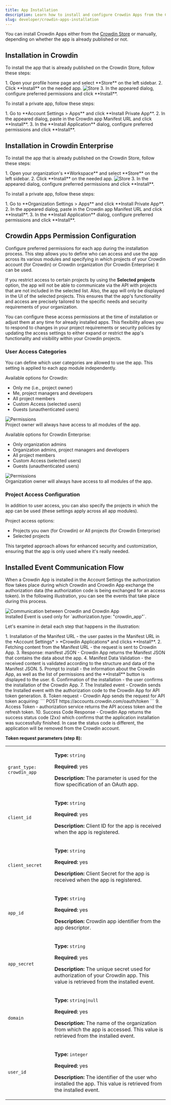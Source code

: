 ```yaml
---
title: App Installation
description: Learn how to install and configure Crowdin Apps from the Crowdin Store or manually
slug: developer/crowdin-apps-installation
---
```



You can install Crowdin Apps either from the [Crowdin Store](https://store.crowdin.com) or manually, depending on whether the app is already published or not.

## Installation in Crowdin

To install the app that is already published on the Crowdin Store, follow these steps:

<Steps>
  1. Open your profile home page and select **Store** on the left sidebar.
  2. Click <Icon name="mdi:download" class="inline-icon" />**Install** on the needed app. <Image src={storeInstall} alt="Store" />
  3. In the appeared dialog, configure preferred permissions and click **Install**.
</Steps>

To install a private app, follow these steps:

<Steps>
  1. Go to **Account Settings > Apps** and click **Install Private App**.
  2. In the appeared dialog, paste in the Crowdin app Manifest URL and click **Install**.
  3. In the **Install Application** dialog, configure preferred permissions and click **Install**.
</Steps>

## Installation in Crowdin Enterprise

To install the app that is already published on the Crowdin Store, follow these steps:

<Steps>
  1. Open your organization's **Workspace** and select **Store** on the left sidebar.
  2. Click <Icon name="mdi:download" class="inline-icon" />**Install** on the needed app. <Image src={storeInstallEnterprise} alt="Store" />
  3. In the appeared dialog, configure preferred permissions and click **Install**.
</Steps>

To install a private app, follow these steps:

<Steps>
  1. Go to **Organization Settings > Apps** and click **Install Private App**.
  2. In the appeared dialog, paste in the Crowdin app Manifest URL and click **Install**.
  3. In the **Install Application** dialog, configure preferred permissions and click **Install**.
</Steps>

## Crowdin Apps Permission Configuration

Configure preferred permissions for each app during the installation process. This step allows you to define who can access and use the app across its various modules and specifying in which projects of your Crowdin account (for Crowdin) or Crowdin organization (for Crowdin Enterprise) it can be used.

If you restrict access to certain projects by using the **Selected projects** option, the app will not be able to communicate via the API with projects that are not included in the selected list. Also, the app will only be displayed in the UI of the selected projects. This ensures that the app's functionality and access are precisely tailored to the specific needs and security requirements of your organization.

You can configure these access permissions at the time of installation or adjust them at any time for already installed apps. This flexibility allows you to respond to changes in your project requirements or security policies by updating the access settings to either expand or restrict the app's functionality and visibility within your Crowdin projects.

### User Access Categories

You can define which user categories are allowed to use the app. This setting is applied to each app module independently.

Available options for Crowdin:

* Only me (i.e., project owner)
* Me, project managers and developers
* All project members
* Custom Access (selected users)
* Guests (unauthenticated users)

<Image src={installPermissions} alt="Permissions" class="width-md m-auto crowdin-modal" />

<Aside>
  Project owner will always have access to all modules of the app.
</Aside>

Available options for Crowdin Enterprise:

* Only organization admins
* Organization admins, project managers and developers
* All project members
* Custom Access (selected users)
* Guests (unauthenticated users)

<Image src={installPermissionsEnterprise} alt="Permissions" class="width-md m-auto" />

<Aside>
  Organization owner will always have access to all modules of the app.
</Aside>

### Project Access Configuration

In addition to user access, you can also specify the projects in which the app can be used (these settings apply across all app modules).

Project access options:

* Projects you own (for Crowdin) or All projects (for Crowdin Enterprise)
* Selected projects

This targeted approach allows for enhanced security and customization, ensuring that the app is only used where it's really needed.

## Installed Event Communication Flow

When a Crowdin App is installed in the Account Settings the authorization flow takes place during which Crowdin and Crowdin App exchange the authorization data (the authorization code is being exchanged for an access token). In the following illustration, you can see the events that take place during this process.

<Image src={communicationFlow} alt="Communication between Crowdin and Crowdin App" />

<Aside>
  Installed Event is used only for `authorization.type: "crowdin_app"`.
</Aside>

Let's examine in detail each step that happens in the illustration:

<Steps>
  1. Installation of the Manifest URL - the user pastes in the Manifest URL in the *Account Settings* > *Crowdin Applications* and clicks **Install**.
  2. Fetching content from the Manifest URL - the request is sent to Crowdin App.
  3. Response: manifest JSON - Crowdin App returns the Manifest JSON that contains the data about the app.
  4. Manifest Data Validation - the received content is validated according to the structure and data of the Manifest JSON.
  5. Prompt to install - the information about the Crowdin App, as well as the list of permissions and the **Install** button is displayed to the user.
  6. Confirmation of the installation - the user confirms the installation of the Crowdin App.
  7. The Installed event - Crowdin sends the Installed event with the authorization code to the Crowdin App for API token generation.
  8. Token request - Crowdin App sends the request for API token acquiring:
      ```
      POST https://accounts.crowdin.com/oauth/token
      ```
  9. Access Token - authorization service returns the API access token and the refresh token.
  10. Success Code Response - Crowdin App returns the success status code (2xx) which confirms that the application installation was successfully finished. In case the status code is different, the application will be removed from the Crowdin account.
</Steps>

**Token request parameters (step 8):**

<table>
  <tbody>
  <tr>
    <td><code>grant_type: crowdin_app</code></td>
    <td>
      <p><strong>Type:</strong> <code>string</code></p>
      <p><strong>Required:</strong> yes</p>
      <p><strong>Description:</strong> The parameter is used for the flow specification of an OAuth app.</p>
    </td>
  </tr>
  <tr>
    <td><code>client_id</code></td>
    <td>
      <p><strong>Type:</strong> <code>string</code></p>
      <p><strong>Required:</strong> yes</p>
      <p><strong>Description:</strong> Client ID for the app is received when the app is registered.</p>
    </td>
  </tr>
  <tr>
    <td><code>client_secret</code></td>
    <td>
      <p><strong>Type:</strong> <code>string</code></p>
      <p><strong>Required:</strong> yes</p>
      <p><strong>Description:</strong> Client Secret for the app is received when the app is registered.</p>
    </td>
  </tr>
  <tr>
    <td><code>app_id</code></td>
    <td>
      <p><strong>Type:</strong> <code>string</code></p>
      <p><strong>Required:</strong> yes</p>
      <p><strong>Description:</strong> Crowdin app identifier from the app descriptor.</p>
    </td>
  </tr>
  <tr>
    <td><code>app_secret</code></td>
    <td>
      <p><strong>Type:</strong> <code>string</code></p>
      <p><strong>Required:</strong> yes</p>
      <p><strong>Description:</strong> The unique secret used for authorization of your Crowdin app. This value is retrieved from the installed event.</p>
    </td>
  </tr>
  <tr>
    <td><code>domain</code></td>
    <td>
      <p><strong>Type:</strong> <code>string|null</code></p>
      <p><strong>Required:</strong> yes</p>
      <p><strong>Description:</strong> The name of the organization from which the app is accessed. This value is retrieved from the installed event.</p>
    </td>
  </tr>
  <tr>
    <td><code>user_id</code></td>
    <td>
      <p><strong>Type:</strong> <code>integer</code></p>
      <p><strong>Required:</strong> yes</p>
      <p><strong>Description:</strong> The identifier of the user who installed the app. This value is retrieved from the installed event.</p>
    </td>
  </tr>
  </tbody>
</table>
